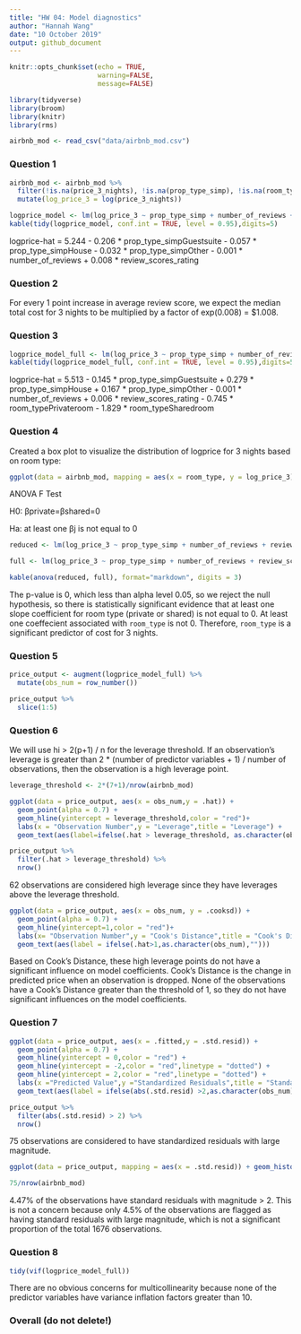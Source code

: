 ```yaml
---
title: "HW 04: Model diagnostics"
author: "Hannah Wang"
date: "10 October 2019"
output: github_document
---
```


```r
knitr::opts_chunk$set(echo = TRUE,
                      warning=FALSE,
                      message=FALSE)
```

```r
library(tidyverse)
library(broom)
library(knitr) 
library(rms)
```

```r
airbnb_mod <- read_csv("data/airbnb_mod.csv")
```

### Question 1

```r
airbnb_mod <- airbnb_mod %>%
  filter(!is.na(price_3_nights), !is.na(prop_type_simp), !is.na(room_type), !is.na(number_of_reviews), !is.na(review_scores_rating)) %>%
  mutate(log_price_3 = log(price_3_nights))
```

```r
logprice_model <- lm(log_price_3 ~ prop_type_simp + number_of_reviews + review_scores_rating, data = airbnb_mod)
kable(tidy(logprice_model, conf.int = TRUE, level = 0.95),digits=5)
```

logprice-hat = 5.244 - 0.206 * prop_type_simpGuestsuite - 0.057 * prop_type_simpHouse - 0.032 * prop_type_simpOther - 0.001 * number_of_reviews + 0.008 * review_scores_rating

### Question 2

For every 1 point increase in average review score, we expect the median total cost for 3 nights to be multiplied by a factor of exp(0.008) = $1.008.

### Question 3

```r
logprice_model_full <- lm(log_price_3 ~ prop_type_simp + number_of_reviews + review_scores_rating + room_type, data = airbnb_mod)
kable(tidy(logprice_model_full, conf.int = TRUE, level = 0.95),digits=5)
```

logprice-hat = 5.513 - 0.145 * prop_type_simpGuestsuite + 0.279 * prop_type_simpHouse + 0.167 * prop_type_simpOther - 0.001 * number_of_reviews + 0.006 * review_scores_rating - 0.745 * room_typePrivateroom - 1.829 * room_typeSharedroom

### Question 4

Created a box plot to visualize the distribution of logprice for 3 nights based on room type:

```r
ggplot(data = airbnb_mod, mapping = aes(x = room_type, y = log_price_3)) + geom_boxplot() + labs(title = "Distribution of Logprice for 3 Nights by Room Type", x = "Room Type", y = "Logprice")
```

ANOVA F Test

H0: βprivate=βshared=0

Ha: at least one βj is not equal to 0

```r
reduced <- lm(log_price_3 ~ prop_type_simp + number_of_reviews + review_scores_rating, data = airbnb_mod)

full <- lm(log_price_3 ~ prop_type_simp + number_of_reviews + review_scores_rating + room_type, data = airbnb_mod)

kable(anova(reduced, full), format="markdown", digits = 3)
```

The p-value is 0, which less than alpha level 0.05, so we reject the null hypothesis, so there is statistically significant evidence that at least one slope coefficient for room type (private or shared) is not equal to 0. At least one coeffecient associated with `room_type` is not 0. Therefore, `room_type` is a significant predictor of cost for 3 nights.

### Question 5

```r
price_output <- augment(logprice_model_full) %>%
  mutate(obs_num = row_number())

price_output %>%
  slice(1:5)
```

### Question 6

We will use hi > 2(p+1) / n for the leverage threshold. If an observation's leverage is greater than 2 * (number of predictor variables + 1) / number of observations, then the observation is a high leverage point.

```r
leverage_threshold <- 2*(7+1)/nrow(airbnb_mod)

ggplot(data = price_output, aes(x = obs_num,y = .hat)) + 
  geom_point(alpha = 0.7) + 
  geom_hline(yintercept = leverage_threshold,color = "red")+
  labs(x = "Observation Number",y = "Leverage",title = "Leverage") +
  geom_text(aes(label=ifelse(.hat > leverage_threshold, as.character(obs_num), "")), nudge_x = 4)
```

```r
price_output %>%
  filter(.hat > leverage_threshold) %>%
  nrow()
```
62 observations are considered high leverage since they have leverages above the leverage threshold.

```r
ggplot(data = price_output, aes(x = obs_num, y = .cooksd)) + 
  geom_point(alpha = 0.7) + 
  geom_hline(yintercept=1,color = "red")+
  labs(x= "Observation Number",y = "Cook's Distance",title = "Cook's Distance") +
  geom_text(aes(label = ifelse(.hat>1,as.character(obs_num),"")))
```

Based on Cook's Distance, these high leverage points do not have a significant influence on model coefficients. Cook's Distance is the change in predicted price when an observation is dropped. None of the observations have a Cook's Distance greater than the threshold of 1, so they do not have significant influences on the model coefficients.

### Question 7

```r
ggplot(data = price_output, aes(x = .fitted,y = .std.resid)) +
  geom_point(alpha = 0.7) + 
  geom_hline(yintercept = 0,color = "red") +
  geom_hline(yintercept = -2,color = "red",linetype = "dotted") +
  geom_hline(yintercept = 2,color = "red",linetype = "dotted") +
  labs(x ="Predicted Value",y ="Standardized Residuals",title = "Standardized Residuals vs. Predicted") +
  geom_text(aes(label = ifelse(abs(.std.resid) >2,as.character(obs_num),"")), nudge_x = 0.3)
```


```r
price_output %>% 
  filter(abs(.std.resid) > 2) %>%
  nrow()
```

75 observations are considered to have standardized residuals with large magnitude. 

```r
ggplot(data = price_output, mapping = aes(x = .std.resid)) + geom_histogram() + geom_vline(xintercept = -2,color = "red") + geom_vline(xintercept = 2, color = "red") + labs(title = "Distribution of Standard Residuals")
```

```r
75/nrow(airbnb_mod)
```

4.47% of the observations have standard residuals with magnitude > 2. This is not a concern because only 4.5% of the observations are flagged as having standard residuals with large magnitude, which is not a significant proportion of the total 1676 observations.

### Question 8

```r
tidy(vif(logprice_model_full))
```

There are no obvious concerns for multicollinearity because none of the predictor variables have variance inflation factors greater than 10.

### Overall (do not delete!)





